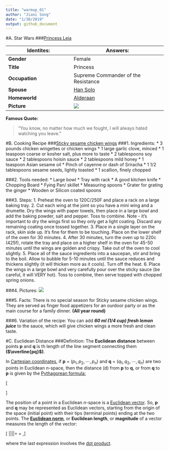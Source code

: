 ```yaml
---
title: "warmup_01"
author: "Jiani Song"
date: "1/30/2019"
output: github_document
---
```


#A. Star Wars
###[Princess Leia](https://en.wikipedia.org/wiki/Princess_Leia)

**Identites:**            |**Answers:**
--------------------------|-------------------------------------
**Gender**                |Female
**Title**                 |Princess 
**Occupation**            |Supreme Commander of the Resistance
**Spouse**                |[Han Solo](https://en.wikipedia.org/wiki/Han_Solo)
**Homeworld**             |[Alderaan](https://en.wikipedia.org/wiki/Alderaan)
**Picture**               |![](https://upload.wikimedia.org/wikipedia/en/1/1b/Princess_Leia%27s_characteristic_hairstyle.jpg)
**Famous Quote: **

> "You know, no matter how much we fought, I will always hated watching you leave."

#B. Cooking Recipe
###[Sticky sesame chicken wings](https://smittenkitchen.com/2014/07/sticky-sesame-chicken-wings/)
###1. Ingredients:
* 3 pounds chicken wingettes or chicken wings
* 1 large garlic clove, minced
* 1 teaspoon coarse or kosher salt, plus more to taste
* 2 tablespoons soy sauce
* 2 tablespoons hoisin sauce
* 2 tablespoons mild honey 
* 1 teaspoon Asian sesame oil
* Pinch of cayenne or dash of Sriracha
* 1 1/2 tablespoons sesame seeds, lightly toasted
* 1 scallion, finely chopped

###2. Tools needed: 
* Large bowl
* Tray with rack 
* A good kitchen knife
* Chopping Board
* Fying Pan/ skillet
* Measuring spoons
* Grater for grating the ginger
* Wooden or Silicon coated spoons

###3. Steps:
1. Preheat the oven to 120C/250F and place a rack on a large baking tray.
2. Cut each wing at the joint so you have a mini wing and a drumette. Dry the wings with paper towels, then place in a large bowl and add the baking powder, salt and pepper. Toss to combine. Note - it's important to dry the wings first so they only get a light coating. Discard any remaining coating once tossed together.
3. Place in a single layer on the rack, skin side up. It's fine for them to be touching. Place on the lower shelf of the oven for 30 minutes.
4. After 30 minutes, turn the oven up to 220c (425f), rotate the tray and place on a higher shelf in the oven for 45-50 minutes until the wings are golden and crispy. Take out of the oven to cool slightly.
5. Place all of the sauce ingredients into a saucepan, stir and bring to the boil. Allow to bubble for 5-10 minutes until the sauce reduces and thickens slightly (it will thicken more as it cools). Turn off the heat.
6. Place the wings in a large bowl and very carefully pour over the sticky sauce (be careful, it will VERY hot). Toss to combine, then serve topped with chopped spring onions.

###4. Pictures:
![](https://smittenkitchendotcom.files.wordpress.com/2014/12/sticky-sesame-chicken-wings1.jpg)

###5. Facts:
There is no special season for Sticky sesame chicken wings. They are served as finger food appetizers for an ourdoor party or as the main course for a family dinner. **(All year round)**

###6. Variation of the recipe:
You can add _**60 ml (1/4 cup) fresh lemon juice**_ to the sauce, which will give chicken wings a more fresh and clean taste. 


#C. Euclidean Distance
###Definition: 
The **Euclidean distance** between points **p** and **q** is th length of the line segment connecting them **($\overline{pq}$)**.

In [Cartesian coordinates](https://en.wikipedia.org/wiki/Cartesian_coordinate_system), if **p** = $(p_1,p_2,\cdots,p_n)$ and **q** = $(q_1,q_2,\cdots,q_n)$ are two points in Euclidean _n_-space, then the distance (d) from **p** to **q**, or from **q** to **p** is given by the [Pythagorean formula:](https://en.wikipedia.org/wiki/Pythagorean_theorem)

\[ \begin{aligned}
    d(\textbf{p},\textbf{q}) = d(\textbf{p},\textbf{q}) &= \sqrt{(q_1-p_1)^2+(q_2-p_2)^2+\cdots+(q_n-p_n)^2} \\
    &=\sqrt{\sum_{i=1}^{\infty}(q_i-p_i)^2} 
  \end{aligned}  \] 


The position of a point in a Euclidean _n_-space is a [Euclidean vector](https://en.wikipedia.org/wiki/Euclidean_vector). So, **p** and **q** may be represented as Euclidean vectors, starting from the origin of the space (initial point) with their tips (terminal points) ending at the two points. The **[Euclidean norm](https://en.wikipedia.org/wiki/Norm_(mathematics)#Euclidean_norm)**, or **Euclidean length**, or **magnitude** of a vector measures the length of the vector:

\[  ||\textbf{p}||= \sqrt{p_1^2 + p_2^2 + \cdots + p_n^2 } = \sqrt{\textbf{p} \cdot \textbf{p}} ,\]

where the last expression involves the [dot product](https://en.wikipedia.org/wiki/Dot_product). 





















